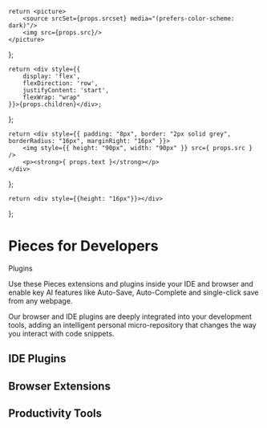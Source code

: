     return <picture>
        <source srcSet={props.srcset} media="(prefers-color-scheme: dark)"/>
        <img src={props.src}/>
    </picture>
};

    return <div style={{
        display: 'flex',
        flexDirection: 'row',
        justifyContent: 'start',
        flexWrap: "wrap"
    }}>{props.children}</div>;
};

    return <div style={{ padding: "8px", border: "2px solid grey", borderRadius: "16px", marginRight: "16px" }}>
        <img style={{ height: "90px", width: "90px" }} src={ props.src } />
        <p><strong>{ props.text }</strong></p>
    </div>
};

    return <div style={{height: "16px"}}></div>
};


# Pieces for Developers
<Heading type="h3">Plugins</Heading>


<HeaderImage src="/assets/headers/dark/plugins_landing_header.png"
             srcset="docs/assets/headers/light/plugins_landing_header.png"></HeaderImage>

Use these Pieces extensions and plugins inside your IDE and browser and enable key AI features like Auto-Save, Auto-Complete and single-click save from any webpage.

Our browser and IDE plugins are deeply integrated into your development tools, adding an intelligent personal micro-repository that changes the way you interact with code snippets.

## IDE Plugins

<GridFlexRow>
    <PluginButton src={"/assets/logo/vscode_logo.png"} text={"VS Code IDE"}></PluginButton>
    <PluginButton src={"/assets/logo/jetbrains_logo.png"} text={"Jetbrains IDE"}></PluginButton>
    <PluginButton src={"/assets/logo/ue_logo.png"} text={"UltraEdit IDE"}></PluginButton>
</GridFlexRow>

<Spacer></Spacer>

## Browser Extensions

<GridFlexRow>
    <PluginButton src={"/assets/logo/chrome_logo.png"} text={"Chrome"}></PluginButton>
    <PluginButton src={"/assets/logo/edge_logo.png"} text={"Edge"}></PluginButton>
</GridFlexRow>

<Spacer></Spacer>

## Productivity Tools

<GridFlexRow>
    <PluginButton src={"/assets/logo/github_logo.png"} text={"GitHub"}></PluginButton>
    <PluginButton src={"/assets/logo/teams_logo.png"} text={"Teams"}></PluginButton>
</GridFlexRow>

